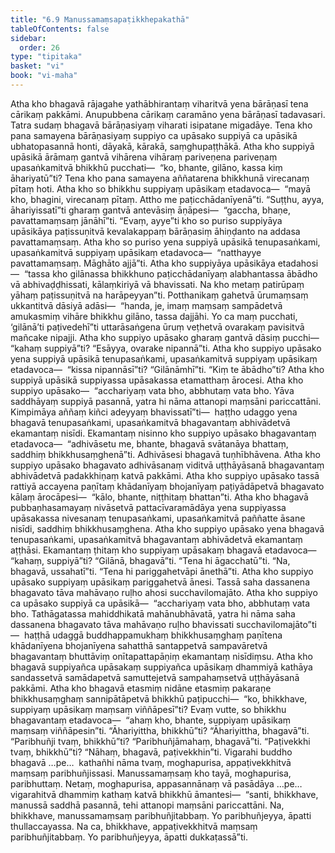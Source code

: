 ```yaml
---
title: "6.9 Manussamaṃsapaṭikkhepakathā"
tableOfContents: false
sidebar:
  order: 26
type: "tipitaka"
basket: "vi"
book: "vi-maha"
---
```



<DynamicBreadcrumb />

<Division number="280" book="vi-maha" bookNo="3" page="310">

<Paragraph number="1266" book="vi-maha">
Atha kho bhagavā rājagahe yathābhirantaṃ viharitvā yena bārāṇasī tena cārikaṃ pakkāmi. Anupubbena cārikaṃ caramāno yena bārāṇasī tadavasari. Tatra sudaṃ bhagavā bārāṇasiyaṃ viharati isipatane migadāye. Tena kho pana samayena bārāṇasiyaṃ suppiyo ca upāsako suppiyā ca upāsikā ubhatopasannā honti, dāyakā, kārakā, saṃghupaṭṭhākā. Atha kho suppiyā upāsikā ārāmaṃ gantvā vihārena vihāraṃ pariveṇena pariveṇaṃ upasaṅkamitvā bhikkhū pucchati—  “ko, bhante, gilāno, kassa kiṃ āhariyatū”ti? Tena kho pana samayena aññatarena bhikkhunā virecanaṃ pītaṃ hoti. Atha kho so bhikkhu suppiyaṃ upāsikaṃ etadavoca—  “mayā kho, bhagini, virecanaṃ pītaṃ. Attho me paṭicchādanīyenā”ti. “Suṭṭhu, ayya, āhariyissatī”ti gharaṃ gantvā antevāsiṃ āṇāpesi—  “gaccha, bhaṇe, pavattamaṃsaṃ jānāhī”ti. “Evaṃ, ayye”ti kho so puriso suppiyāya upāsikāya paṭissuṇitvā kevalakappaṃ bārāṇasiṃ āhiṇḍanto na addasa pavattamaṃsaṃ.
</Paragraph>

<Paragraph number="1267" book="vi-maha">
Atha kho so puriso yena suppiyā upāsikā tenupasaṅkami, upasaṅkamitvā suppiyaṃ upāsikaṃ etadavoca—  “natthayye pavattamaṃsaṃ. Māghāto ajjā”ti. Atha kho suppiyāya upāsikāya etadahosi—  “tassa kho gilānassa bhikkhuno paṭicchādanīyaṃ alabhantassa ābādho vā abhivaḍḍhissati, kālaṃkiriyā vā bhavissati. Na kho metaṃ patirūpaṃ yāhaṃ paṭissuṇitvā na harāpeyyan”ti. Potthanikaṃ gahetvā ūrumaṃsaṃ ukkantitvā dāsiyā adāsi—  “handa, je, imaṃ maṃsaṃ sampādetvā amukasmiṃ vihāre bhikkhu gilāno, tassa dajjāhi. Yo ca maṃ pucchati, ‘gilānā’ti paṭivedehī”ti uttarāsaṅgena ūruṃ veṭhetvā ovarakaṃ pavisitvā mañcake nipajji. Atha kho suppiyo upāsako gharaṃ gantvā dāsiṃ pucchi—  “kahaṃ suppiyā”ti? “Esāyya, ovarake nipannā”ti.
</Paragraph>

<Paragraph number="1268" book="vi-maha">
Atha kho suppiyo upāsako yena suppiyā upāsikā tenupasaṅkami, upasaṅkamitvā suppiyaṃ upāsikaṃ etadavoca—  “kissa nipannāsī”ti? “Gilānāmhī”ti. “Kiṃ te ābādho”ti? Atha kho suppiyā upāsikā suppiyassa upāsakassa etamatthaṃ ārocesi. Atha kho suppiyo upāsako—  “acchariyaṃ vata bho, abbhutaṃ vata bho. Yāva saddhāyaṃ suppiyā pasannā, yatra hi nāma attanopi maṃsāni pariccattāni. Kimpimāya aññaṃ kiñci adeyyaṃ bhavissatī”ti—  haṭṭho udaggo yena bhagavā tenupasaṅkami, upasaṅkamitvā bhagavantaṃ abhivādetvā ekamantaṃ nisīdi. Ekamantaṃ nisinno kho suppiyo upāsako bhagavantaṃ etadavoca—  “adhivāsetu me, bhante, bhagavā svātanāya bhattaṃ, saddhiṃ bhikkhusaṃghenā”ti. Adhivāsesi bhagavā tuṇhībhāvena. Atha kho suppiyo upāsako bhagavato adhivāsanaṃ viditvā uṭṭhāyāsanā bhagavantaṃ abhivādetvā padakkhiṇaṃ katvā pakkāmi. Atha kho suppiyo upāsako tassā rattiyā accayena paṇītaṃ khādanīyaṃ bhojanīyaṃ paṭiyādāpetvā bhagavato kālaṃ ārocāpesi—  “kālo, bhante, niṭṭhitaṃ bhattan”ti.
</Paragraph>

<Paragraph number="1269" book="vi-maha">
Atha kho bhagavā pubbaṇhasamayaṃ nivāsetvā pattacīvaramādāya yena suppiyassa upāsakassa nivesanaṃ tenupasaṅkami, upasaṅkamitvā paññatte āsane nisīdi, saddhiṃ bhikkhusaṃghena. Atha kho suppiyo upāsako yena bhagavā tenupasaṅkami, upasaṅkamitvā bhagavantaṃ abhivādetvā ekamantaṃ aṭṭhāsi. Ekamantaṃ ṭhitaṃ kho suppiyaṃ upāsakaṃ bhagavā etadavoca—  “kahaṃ, suppiyā”ti? “Gilānā, bhagavā”ti. “Tena hi āgacchatū”ti. “Na, bhagavā, ussahatī”ti. “Tena hi pariggahetvāpi ānethā”ti. Atha kho suppiyo upāsako suppiyaṃ upāsikaṃ pariggahetvā ānesi. Tassā saha dassanena bhagavato tāva mahāvaṇo ruḷho ahosi succhavilomajāto. Atha kho suppiyo ca upāsako suppiyā ca upāsikā—  “acchariyaṃ vata bho, abbhutaṃ vata bho. Tathāgatassa mahiddhikatā mahānubhāvatā, yatra hi nāma saha dassanena bhagavato tāva mahāvaṇo ruḷho bhavissati succhavilomajāto”ti—  haṭṭhā udaggā buddhappamukhaṃ bhikkhusaṃghaṃ paṇītena khādanīyena bhojanīyena sahatthā santappetvā sampavāretvā bhagavantaṃ bhuttāviṃ onītapattapāṇiṃ ekamantaṃ nisīdiṃsu. Atha kho bhagavā suppiyañca upāsakaṃ suppiyañca upāsikaṃ dhammiyā kathāya sandassetvā samādapetvā samuttejetvā sampahaṃsetvā uṭṭhāyāsanā pakkāmi.
</Paragraph>

<Paragraph number="1270" book="vi-maha">
Atha kho bhagavā etasmiṃ nidāne etasmiṃ pakaraṇe bhikkhusaṃghaṃ sannipātāpetvā bhikkhū paṭipucchi—  “ko, bhikkhave, suppiyaṃ upāsikaṃ maṃsaṃ viññāpesī”ti? Evaṃ vutte, so bhikkhu bhagavantaṃ etadavoca—  “ahaṃ kho, bhante, suppiyaṃ upāsikaṃ maṃsaṃ viññāpesin”ti. “Āhariyittha, bhikkhū”ti? “Āhariyittha, bhagavā”ti. “Paribhuñji tvaṃ, bhikkhū”ti? “Paribhuñjāmahaṃ, bhagavā”ti. “Paṭivekkhi tvaṃ, bhikkhū”ti? “Nāhaṃ, bhagavā, paṭivekkhin”ti. Vigarahi buddho bhagavā …pe…  kathañhi nāma tvaṃ, moghapurisa, appaṭivekkhitvā maṃsaṃ paribhuñjissasi. Manussamaṃsaṃ kho tayā, moghapurisa, paribhuttaṃ. Netaṃ, moghapurisa, appasannānaṃ vā pasādāya …pe…  vigarahitvā dhammiṃ kathaṃ katvā bhikkhū āmantesi—  “santi, bhikkhave, manussā saddhā pasannā, tehi attanopi maṃsāni pariccattāni. Na, bhikkhave, manussamaṃsaṃ paribhuñjitabbaṃ. Yo paribhuñjeyya, āpatti thullaccayassa. Na ca, bhikkhave, appaṭivekkhitvā maṃsaṃ paribhuñjitabbaṃ. Yo paribhuñjeyya, āpatti dukkaṭassā”ti.
</Paragraph>
</Division>